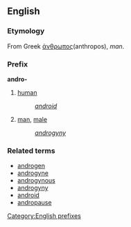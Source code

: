 ==English==
===Etymology===
From Greek [[άνθρωπος]](anthropos), ''man''.
===Prefix===
'''andro-'''

#[[human]]
#:''[[android]]''
#[[man]], [[male]]
#:''[[androgyny]]''

===Related terms===
*[[androgen]]
*[[androgyne]]
*[[androgynous]]
*[[androgyny]]
*[[android]]
*[[andropause]]

[[Category:English prefixes]]